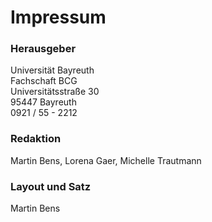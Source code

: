 # Impressum {#impressum}

### Herausgeber {-}

Universität Bayreuth<br>
Fachschaft BCG<br>
Universitätsstraße 30<br>
95447 Bayreuth<br>
0921 / 55 - 2212

### Redaktion {-}

Martin Bens, Lorena Gaer, Michelle Trautmann

### Layout und Satz {-}

Martin Bens